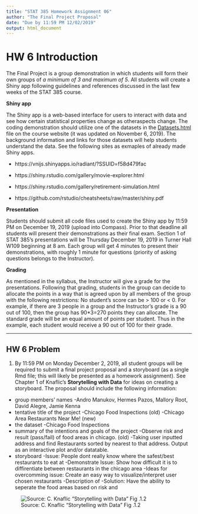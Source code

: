 ---
title: "STAT 385 Homework Assignment 06"
author: "The Final Project Proposal"
date: "Due by 11:59 PM 12/02/2019"
output: html_document
---

# HW 6 Introduction

The Final Project is a group demonstration in which students will form their own groups of *a minimum of 3 and maximum of 5*. All students will create a Shiny app following guidelines and references discussed in the last few weeks of the STAT 385 course. 

**Shiny app**

The Shiny app is a web-based interface for users to interact with data and see how certain statistical properties change as otheraspects change. The coding demonstration should utilize one of the datasets in the [Datasets.html](https://uofi.box.com/shared/static/kv89ff7n55bkjsxrsx9nlthpl1yocqpo.html) file on the course website (it was updated on November 6, 2019). The background information and links for those datasets will help students understand the data. See the following sites as exmaples of already made Shiny apps.

- https://vnijs.shinyapps.io/radiant/?SSUID=f58d479fac

- https://shiny.rstudio.com/gallery/movie-explorer.html

- https://shiny.rstudio.com/gallery/retirement-simulation.html

- https://github.com/rstudio/cheatsheets/raw/master/shiny.pdf


**Presentation**

Students should submit all code files used to create the Shiny app by 11:59 PM on December 19, 2019 (upload into Compass). Prior to that deadline all students will present their demonstrations as their final exam. Section 1 of STAT 385's presentations will be Thursday December 19, 2019 in Turner Hall W109 beginning at 8 am. Each group will get 4 minutes to present their demonstrations, with roughly 1 minute for questions (priority of asking questions belongs to the Instructor).


**Grading**

As mentioned in the syllabus, the Instructor will give a grade for the presentations. Following that grading, students in the group can decide to allocate the points in a way that is agreed upon by all members of the group with the following restrictions: No student's score can be > 100 or < 0. For example, if there are 3 people in a group and the Instructor's grade is a 90 out of 100, then the group has 90*3=270 points they can allocate. The standard grade will be an equal amount of points per student. Thus in the example, each student would receive a 90 out of 100 for their grade.

***

## HW 6 Problem

1. By 11:59 PM on Monday December 2, 2019, all student groups will be required to submit a final project proposal and a storyboard (as a single Rmd file; this will likely be presented as a homework assignment). See Chapter 1 of Knaflic's **Storytelling with Data** for ideas on creating a storyboard. The proposal should include the following information:

- group members' names
  -Andro Manukov, Hermes Pazos, Mallory Root, David Alegre, Jamie Kenna
- tentative title of the project
  -Chicago Food Inspections (old)
  -Chicago Area Restaurants Near Me! (new)
- the dataset
  -Chicago Food Inspections
- summary of the intentions and goals of the project
  -Observe risk and result (pass/fail) of food areas in chicago. (old)
  -Taking user inputted address and find Restaurants sorted by nearest to that address. Output as an interactive plot and/or datatable.
- storyboard
  -Issue: People dont really know where the safest/best restaurants to eat at
  -Demonstrate Issue: Show how difficult it is to diffirentiate between restaurants in the chicago area
  -Ideas for overcomming issue: Create an easy way to visualize/interpret user chosen restaurants
  -Description of 
  -Solution: Have the ability to seperate the food areas based on risk and 




![Source: C. Knaflic "Storytelling with Data" Fig .1.2](https://uofi.box.com/shared/static/27nlhwqte7b688vqrb0y8ewgz4wqbaop.png)